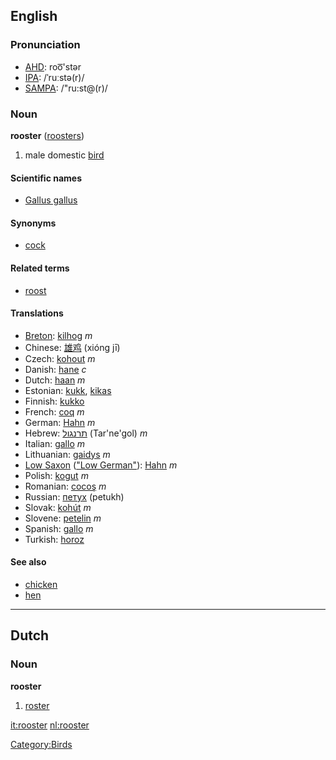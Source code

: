 ==English==
=== Pronunciation ===
*[[w:AHD|AHD]]: roo͞'stər
*[[w:IPA|IPA]]: /ˈruːstə(r)/
*[[w:SAMPA|SAMPA]]: /"ru:st@(r)/

=== Noun ===
'''rooster''' ([[roosters]])
# male domestic [[bird]]

====Scientific names====
*[[Gallus gallus]]

==== Synonyms ====
*[[cock]]

==== Related terms ====
*[[roost]]

==== Translations ====
*[[Breton]]: [[kilhog]] ''m''
*Chinese: [[雄鸡]] (xióng jī)
*Czech: [[kohout]] ''m''
*Danish: [[hane]] ''c''
*Dutch: [[haan]] ''m''
*Estonian: [[kukk]], [[kikas]]
*Finnish: [[kukko]]
*French: [[coq]] ''m''
*German: [[Hahn]] ''m''
*Hebrew: [[תרנגול]] (Tar'ne'gol) ''m''
*Italian: [[gallo]] ''m''
*Lithuanian: [[gaidys]] ''m''
*[[Low Saxon]] ([["Low German"]]): [[Hahn]] ''m''
*Polish: [[kogut]] ''m''
*Romanian: [[cocoş]] ''m''
*Russian: [[петух]] (petukh)
*Slovak: [[kohút]] ''m''
*Slovene: [[petelin]] ''m''
*Spanish: [[gallo]] ''m''
*Turkish: [[horoz]]

==== See also ====
*[[chicken]]
*[[hen]]

----

==Dutch==
===Noun===
'''rooster'''

# [[roster]]

[[Category:Birds]]

[[it:rooster]]
[[nl:rooster]]